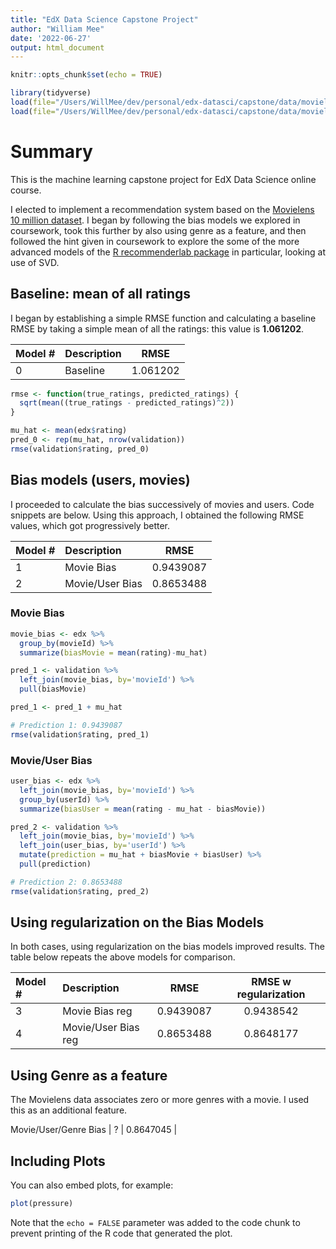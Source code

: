 ```yaml
---
title: "EdX Data Science Capstone Project"
author: "William Mee"
date: '2022-06-27'
output: html_document
---
```


```r
knitr::opts_chunk$set(echo = TRUE)

library(tidyverse)
load(file="/Users/WillMee/dev/personal/edx-datasci/capstone/data/movielens-capstone.Rda")
load(file="/Users/WillMee/dev/personal/edx-datasci/capstone/data/movielens-capstone-validation.Rda")
```

# Summary

This is the machine learning capstone project for EdX Data Science online course.

I elected to implement a recommendation system based on the 
[Movielens 10 million dataset](https://grouplens.org/datasets/movielens/10m/).
I began by following the bias models we explored in coursework, took this further
by also using genre as a feature, and then 
followed the hint given in coursework to explore the some of the more advanced models of the 
[R recommenderlab package](https://www.rdocumentation.org/packages/recommenderlab/versions/1.0.1)
in particular, looking at use of SVD.

## Baseline: mean of all ratings
I began by establishing a simple RMSE function and calculating a baseline RMSE 
by taking a  simple mean of all the ratings: this value is **1.061202**. 

| Model # | Description     | RMSE      | 
|:--------|:----------------|:---------:|
| 0       | Baseline        | 1.061202  |

```r
rmse <- function(true_ratings, predicted_ratings) {
  sqrt(mean((true_ratings - predicted_ratings)^2))
}

mu_hat <- mean(edx$rating)
pred_0 <- rep(mu_hat, nrow(validation))
rmse(validation$rating, pred_0)
```

## Bias models (users, movies)
I proceeded to calculate the bias successively of movies and users. Code
snippets are below. Using this approach, I obtained the following RMSE values,
which got progressively better. 

| Model # | Description     | RMSE      | 
|:--------|:----------------|:---------:|
| 1       | Movie Bias      | 0.9439087 |
| 2       | Movie/User Bias | 0.8653488 |

### Movie Bias
```r
movie_bias <- edx %>%
  group_by(movieId) %>%
  summarize(biasMovie = mean(rating)-mu_hat)

pred_1 <- validation %>%
  left_join(movie_bias, by='movieId') %>%
  pull(biasMovie)

pred_1 <- pred_1 + mu_hat

# Prediction 1: 0.9439087
rmse(validation$rating, pred_1)
```

### Movie/User Bias
```r
user_bias <- edx %>%
  left_join(movie_bias, by='movieId') %>%
  group_by(userId) %>%
  summarize(biasUser = mean(rating - mu_hat - biasMovie)) 

pred_2 <- validation %>%
  left_join(movie_bias, by='movieId') %>%
  left_join(user_bias, by='userId') %>%
  mutate(prediction = mu_hat + biasMovie + biasUser) %>%
  pull(prediction)

# Prediction 2: 0.8653488
rmse(validation$rating, pred_2)
```

## Using regularization on the Bias Models
In both cases, using regularization on the bias models improved results. The 
table below repeats the above models for comparison.

| Model # | Description         | RMSE      | RMSE w regularization |
|:--------|:----------------    |:---------:|:---------------------:|
| 3       | Movie Bias reg      | 0.9439087 |  0.9438542 |
| 4       | Movie/User Bias reg | 0.8653488 | 0.8648177 |

## Using Genre as a feature

The Movielens data associates zero or more genres with a movie. I used this
as an additional feature.

| Movie/User/Genre Bias | ? | 0.8647045 | 

## Including Plots

You can also embed plots, for example:

```r
plot(pressure)
```

Note that the `echo = FALSE` parameter was added to the code chunk to prevent printing of the R code that generated the plot.
